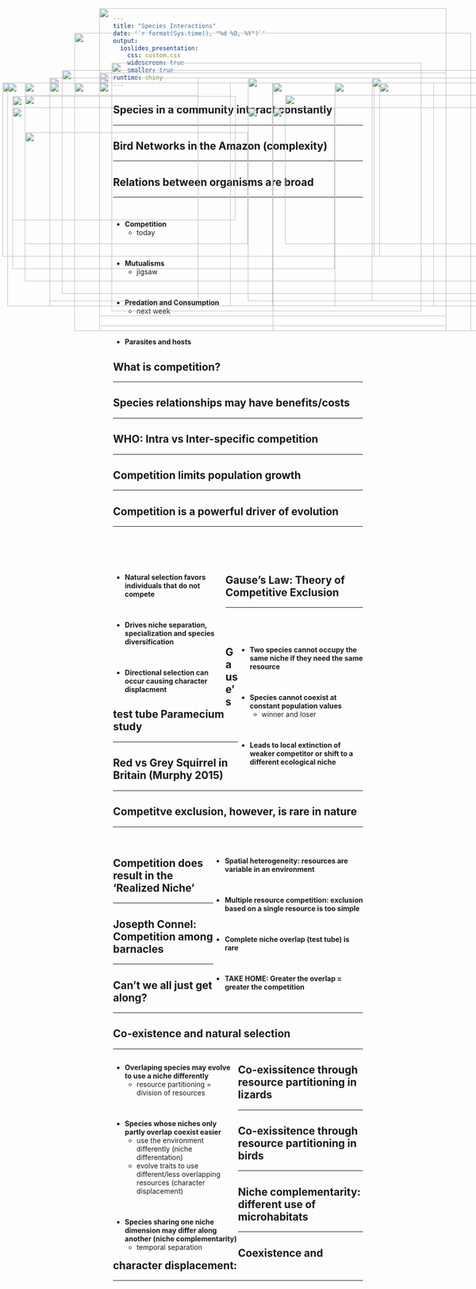 ```yaml
---
title: "Species Interactions"
date: '`r format(Sys.time(), "%d %B, %Y")`'
output: 
  ioslides_presentation:
    css: custom.css
    widescreen: true
    smaller: true
runtime: shiny
---
```


## Species in a community interact constantly
<hr>

<IMG STYLE="position:absolute; TOP:160px; LEFT:225px; WIDTH:625px; HEIGHT:500px" SRC="images/crop_interaction.png">

## Bird Networks in the Amazon (complexity)
<hr>
<IMG STYLE="position:absolute; TOP:175px; LEFT:125px; WIDTH:850px; HEIGHT:450px" SRC="images/birds_network.jpg">

## Relations between organisms are broad
<hr>
<br/>

* **Competition**
    + today

<br/>

* **Mutualisms**
    + jigsaw

<br/>

* **Predation and Consumption**
    + next week

<br/>

* **Parasites and hosts**
    

<IMG STYLE="position:absolute; TOP:200px; LEFT:550px; WIDTH:500px; HEIGHT:400px" SRC="images/interspecific_comp.jpg">

## What is competition?
<hr>

<IMG STYLE="position:absolute; TOP:225px; LEFT:50px; WIDTH:350px; HEIGHT:300px" SRC="images/comp_bird.jpg">

<IMG STYLE="position:absolute; TOP:225px; LEFT:575px; WIDTH:400px; HEIGHT:300px" SRC="images/niche1.jpg">

## Species relationships may have benefits/costs
<hr>

<IMG STYLE="position:absolute; TOP:200px; LEFT:50px; WIDTH:1000px; HEIGHT:400px" SRC="images/fitness.png">

## WHO: Intra vs Inter-specific competition
<hr>

<IMG STYLE="position:absolute; TOP:200px; LEFT:100px; WIDTH:450px; HEIGHT:450px" SRC="images/flamingos.jpg">

<IMG STYLE="position:absolute; TOP:200px; LEFT:675px; WIDTH:200px; HEIGHT:450px" SRC="images/stranglerfig.jpg">

## Competition limits population growth
<hr>

<IMG STYLE="position:absolute; TOP:200px; LEFT:150px; WIDTH:800px; HEIGHT:400px" SRC="images/density.png">

## Competition is a powerful driver of evolution
<hr>
<br/>
<br/>
<br/>

<div style="float: left; width: 45%;">

* **Natural selection favors individuals that do not compete**

<br/>

* **Drives niche separation, specialization and species diversification**

<br/>


* **Directional selection can occur causing character displacment**

</div>

<IMG STYLE="position:absolute; TOP:200px; LEFT:550px; WIDTH:500px; HEIGHT:400px" SRC="images/char_dis2.png">

## Gause's Law: Theory of Competitive Exclusion
<hr>
<br/>
<br/>

<div style="float: right; width: 50%;">

* **Two species cannot occupy the same niche if they need the same resource**

<br/>

* **Species cannot coexist at constant population values**
    + winner and loser

<br/>

* **Leads to local extinction of weaker competitor or shift to a different ecological niche**


</div>

<IMG STYLE="position:absolute; TOP:300px; LEFT:50px; WIDTH:450px; HEIGHT:225px" SRC="images/gause.png">

## Gause's test tube Paramecium study
<hr>

<IMG STYLE="position:absolute; TOP:200px; LEFT:5px; WIDTH:750px; HEIGHT:350px" SRC="images/competitive_exclusion.png">

<IMG STYLE="position:absolute; TOP:200px; LEFT:765px; WIDTH:300px; HEIGHT:350px" SRC="images/parmecium.png">

## Red vs Grey Squirrel in Britain (Murphy 2015)
<hr>

<IMG STYLE="position:absolute; TOP:200px; LEFT:200px; WIDTH:700px; HEIGHT:450px" SRC="images/squirrel2.png">

## Competitve exclusion, however, is rare in nature
<hr>
<br/>

<div style="float: right; width: 60%;">

* **Spatial heterogeneity: resources are variable in an environment**

<br/>

* **Multiple resource competition: exclusion based on a single resource is too simple**

<br/>

* **Complete niche overlap (test tube) is rare** 

<br/>

* **TAKE HOME: Greater the overlap = greater the competition**
 
</div>

<IMG STYLE="position:absolute; TOP:190px; LEFT:100px; WIDTH:300px; HEIGHT:450px" SRC="images/squirrel.jpg">

## Competition does result in the 'Realized Niche'
<hr>

<IMG STYLE="position:absolute; TOP:200px; LEFT:100px; WIDTH:900px; HEIGHT:450px" SRC="images/niches.jpg">

## Josepth Connel: Competition among barnacles
<hr>

<IMG STYLE="position:absolute; TOP:180px; LEFT:200px; WIDTH:700px; HEIGHT:490px" SRC="images/barnacles.jpg">

## Can't we all just get along?
<hr>

<IMG STYLE="position:absolute; TOP:227px; LEFT:25px; WIDTH:450px; HEIGHT:250px" SRC="images/lions.jpg">

<IMG STYLE="position:absolute; TOP:190px; LEFT:500px; WIDTH:600px; HEIGHT:450px" SRC="images/lions2.png">


## Co-existence and natural selection
<hr>

<div style="float: left; width: 50%;">

* **Overlaping species may evolve to use a niche differently**
    + resource partitioning = division of resources

<br/>

* **Species whose niches only partly overlap coexist easier**
    + use the environment differently (niche differentation)
    + evolve traits to use different/less overlapping resources (character displacement)

<br/>

* **Species sharing one niche dimension may differ along another (niche complementarity)**
    + temporal separation

</div>

<IMG STYLE="position:absolute; TOP:250px; LEFT:550px; WIDTH:475px; HEIGHT:450px" SRC="images/lions3.jpg">

## 

<IMG STYLE="position:absolute; TOP:100px; LEFT:150px; WIDTH:800px; HEIGHT:600px" SRC="images/lions2.png">
    
## Co-exissitence through resource partitioning in lizards
<hr>

<IMG STYLE="position:absolute; TOP:190px; LEFT:200px; WIDTH:700px; HEIGHT:500px" SRC="images/anoles.png">

## Co-exissitence through resource partitioning in birds
<hr>

<IMG STYLE="position:absolute; TOP:200px; LEFT:15px; WIDTH:450px; HEIGHT:450px" SRC="images/warbler.jpeg">

<IMG STYLE="position:absolute; TOP:250px; LEFT:500px; WIDTH:600px; HEIGHT:300px" SRC="images/birds_resource.jpg">

## Niche complementarity: different use of microhabitats
<hr>

<IMG STYLE="position:absolute; TOP:200px; LEFT:200px; WIDTH:700px; HEIGHT:500px" SRC="images/niche_comp.png">

## Coexistence and character displacement: 
<hr>

<IMG STYLE="position:absolute; TOP:250px; LEFT:25px; WIDTH:650px; HEIGHT:325px" SRC="images/char_dis3.png">

<IMG STYLE="position:absolute; TOP:190px; LEFT:750px; WIDTH:325px; HEIGHT:450px" SRC="images/beaks.jpg">

## 

<IMG STYLE="position:absolute; TOP:50px; LEFT:200px; WIDTH:700px; HEIGHT:600px" SRC="images/cicada_displace.png">

